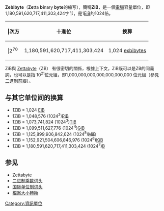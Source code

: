 {{Unreferenced|time=2022-06-04T05:23:22+00:00}}
{{字节单位}}
'''Zebibyte'''（'''Ze'''tta '''bi'''nary '''byte'''的缩写），簡稱'''ZiB'''，是一個[[電腦|電腦]]容量單位，即1,180,591,620,717,411,303,424字节，是1[[Exbibyte|EiB]]的1024倍。
{| class="wikitable"
|-
! |次方 || 十進位 || 换算 
|-
| |2<sup>70</sup> || 1,180,591,620,717,411,303,424 || 1,024 [[exbibyte|exbibyte]]s
|}

ZiB與 [[Zettabyte|Zettabyte]]（ZB） 有很密切的關係，根據上下文，ZiB既可以是ZB的同義詞，也可以是指 10<sup>21</sup>位元組，即1,000,000,000,000,000,000,000 位元組（參見 [[二進制前綴|二進制前綴]]）。

== 与其它单位间的换算 ==
*1ZiB = 1,024 [[Exbibyte|EiB]] 
*1ZiB = 1,048,576 (1024<sup>2</sup>)[[Pebibyte|PiB]] 
*1ZiB = 1,073,741,824 (1024<sup>3</sup>)[[Tebibyte|TiB]] 
*1ZiB = 1,099,511,627,776 (1024<sup>4</sup>)[[Gibibyte|GiB]]
*1ZiB = 1,125,899,906,842,624 (1024<sup>5</sup>)[[Mebibyte|MiB]]
*1ZiB = 1,152,921,504,606,846,976 (1024<sup>6</sup>)[[Kibibyte|KiB]]
*1ZiB = 1,180,591,620,717,411,303,424 (1024<sup>7</sup>)[[Byte|B]]

== 参见 ==
*[[Zettabyte|Zettabyte]]
*[[二进制乘数词头|二进制乘数词头]]
*[[国际单位制词头|国际单位制词头]]
*[[檔案大小轉換|檔案大小轉換]]

[[Category:資訊單位|Category:資訊單位]]